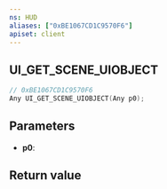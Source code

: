 ```yaml
---
ns: HUD
aliases: ["0xBE1067CD1C9570F6"]
apiset: client
---
```

## UI_GET_SCENE_UIOBJECT

```c
// 0xBE1067CD1C9570F6
Any UI_GET_SCENE_UIOBJECT(Any p0);
```


## Parameters
* **p0**:

## Return value